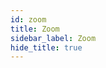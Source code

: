 ```yaml
---
id: zoom
title: Zoom
sidebar_label: Zoom
hide_title: true
---
```


<div>
    <WikiEntry 
        title= "Zoom" 
        pic_url= "/static/img/zoom-icon.jpg" 
        description= "Zoom is a widely used confrencing application for casual and commerical use. It is well supported and compatible with most platforms."
        developer= "Zoom US"
        website= "https://zoom.us/"
        support= ""
        protocol= "Audio-video"
        os_support= "Windows, macOS, Linux, Web, Android, iOS"
        pricing= "Free (45 meeting host limit), Pro (available for students) or subscription"
        sign_up= "Yes for hosting, no for joining"
        hosting= "Server-based"
        rec_speed= "Flexible"
        req_speed= "None"
        max_qual= ""
        latency= "~150ms"
        last_update= "Regular updates"
        open_source= "No"
        repo= "None"
        ease= "Well developed by a large corp, quite easy to use, install and connect, however some settings can be optimized (original audio, HD video), Pro account (available for students) can host meetings at infinite time, 45 minutes for free users"
        issues= ""
        info= ""
        caution= ""
    />
</div>

